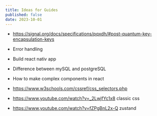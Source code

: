 ```yaml
---
title: Ideas for Guides
published: false
date: 2023-10-01
---
```



- https://signal.org/docs/specifications/pqxdh/#post-quantum-key-encapsulation-keys

- Error handling

- Build react nativ app

- Difference between mySQL and postgreSQL

- How to make complex components in react

- https://www.w3schools.com/cssref/css_selectors.php

- https://www.youtube.com/watch?v=_2LwjfYc1x8 classic css

- https://www.youtube.com/watch?v=fZPgBnL2x-Q zustand